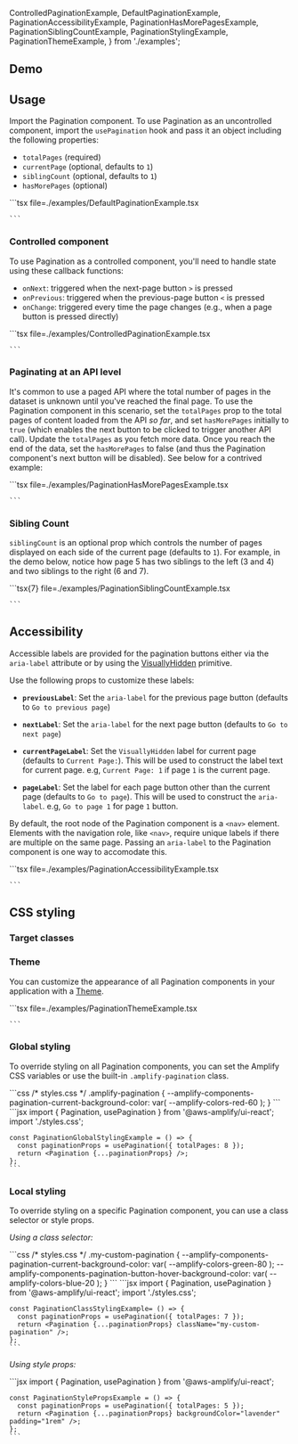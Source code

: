   ControlledPaginationExample,
  DefaultPaginationExample,
  PaginationAccessibilityExample,
  PaginationHasMorePagesExample,
  PaginationSiblingCountExample,
  PaginationStylingExample,
  PaginationThemeExample,
} from './examples';

## Demo

<PaginationDemo />

## Usage

Import the Pagination component. To use Pagination as an uncontrolled component, import the `usePagination` hook and pass it an object including the following properties:

- `totalPages` (required)
- `currentPage` (optional, defaults to `1`)
- `siblingCount` (optional, defaults to `1`)
- `hasMorePages` (optional)

<Example>
  <DefaultPaginationExample />
  <ExampleCode>
    ```tsx file=./examples/DefaultPaginationExample.tsx

    ```

  </ExampleCode>
</Example>

### Controlled component

To use Pagination as a controlled component, you'll need to handle state using these callback functions:

- `onNext`: triggered when the next-page button `>` is pressed
- `onPrevious`: triggered when the previous-page button `<` is pressed
- `onChange`: triggered every time the page changes (e.g., when a page button is pressed directly)

<Example>
  <ControlledPaginationExample />
  <ExampleCode>
    ```tsx file=./examples/ControlledPaginationExample.tsx

    ```

  </ExampleCode>
</Example>

### Paginating at an API level

It's common to use a paged API where the total number of pages in the dataset is unknown until you've reached the final page. To use the Pagination component in this scenario, set the `totalPages` prop to the total pages of content loaded from the API _so far_, and set `hasMorePages` initially to `true` (which enables the next button to be clicked to trigger another API call). Update the `totalPages` as you fetch more data. Once you reach the end of the data, set the `hasMorePages` to false (and thus the Pagination component's next button will be disabled). See below for a contrived example:

<Example>
  <PaginationHasMorePagesExample />
  <ExampleCode>
    ```tsx file=./examples/PaginationHasMorePagesExample.tsx

    ```

  </ExampleCode>
</Example>

### Sibling Count

`siblingCount` is an optional prop which controls the number of pages displayed on each side of the current page (defaults to `1`). For example, in the demo below, notice how page 5 has two siblings to the left (3 and 4) and two siblings to the right (6 and 7).

<Example>
  <PaginationSiblingCountExample />
  <ExampleCode>
    ```tsx{7} file=./examples/PaginationSiblingCountExample.tsx

    ```

  </ExampleCode>
</Example>

## Accessibility

Accessible labels are provided for the pagination buttons either via the `aria-label` attribute or by using the [VisuallyHidden](/react/components/visuallyhidden) primitive.

Use the following props to customize these labels:

- **`previousLabel`**: Set the `aria-label` for the previous page button (defaults to `Go to previous page`)

- **`nextLabel`**: Set the `aria-label` for the next page button (defaults to `Go to next page`)

- **`currentPageLabel`**: Set the `VisuallyHidden` label for current page (defaults to `Current Page:`). This will be used to construct the label text for current page. e.g, `Current Page: 1` if page `1` is the current page.

- **`pageLabel`**: Set the label for each page button other than the current page (defaults to `Go to page`). This will be used to construct the `aria-label`. e.g, `Go to page 1` for page `1` button.

By default, the root node of the Pagination component is a `<nav>` element. Elements with the navigation role, like `<nav>`, <Link href="https://www.w3.org/WAI/ARIA/apg/practices/landmark-regions/#aria_lh_step3" isExternal>require unique labels if there are multiple on the same page</Link>. Passing an `aria-label` to the Pagination component is one way to accomodate this.

<Example>
  <PaginationAccessibilityExample />
  <ExampleCode>
    ```tsx file=./examples/PaginationAccessibilityExample.tsx

    ```

  </ExampleCode>
</Example>

## CSS styling

### Target classes

<ComponentStyleDisplay componentName="Pagination" />

### Theme

<ThemeAlert />

You can customize the appearance of all Pagination components in your application with a [Theme](/theming).

<Example>
  <PaginationThemeExample />
  <ExampleCode>
    ```tsx file=./examples/PaginationThemeExample.tsx

    ```

  </ExampleCode>
</Example>

### Global styling

To override styling on all Pagination components, you can set the Amplify CSS variables or use the built-in `.amplify-pagination` class.

<Example>
  <PaginationStylingExample className="pagination-global-styling" totalPages={8} />
  <ExampleCode>
    ```css
    /* styles.css */
    .amplify-pagination {
      --amplify-components-pagination-current-background-color: var(
        --amplify-colors-red-60
      );
    }
    ```
  </ExampleCode>
  <ExampleCode>
    ```jsx
    import { Pagination, usePagination } from '@aws-amplify/ui-react';
    import './styles.css';

    const PaginationGlobalStylingExample = () => {
      const paginationProps = usePagination({ totalPages: 8 });
      return <Pagination {...paginationProps} />;
    };
    ```

  </ExampleCode>
</Example>

### Local styling

To override styling on a specific Pagination component, you can use a class selector or style props.

_Using a class selector:_

<Example>
  <PaginationStylingExample className="my-custom-pagination" totalPages={7} />
  <ExampleCode>
    ```css
    /* styles.css */
    .my-custom-pagination {
      --amplify-components-pagination-current-background-color: var(
        --amplify-colors-green-80
      );
      --amplify-components-pagination-button-hover-background-color: var(
        --amplify-colors-blue-20
      );
    }
    ```
  </ExampleCode>
  <ExampleCode>
    ```jsx
    import { Pagination, usePagination } from '@aws-amplify/ui-react';
    import './styles.css';

    const PaginationClassStylingExample= () => {
      const paginationProps = usePagination({ totalPages: 7 });
      return <Pagination {...paginationProps} className="my-custom-pagination" />;
    };
    ```

  </ExampleCode>
</Example>

_Using style props:_

<Example>
  <PaginationStylingExample totalPages={5} backgroundColor="lavender" padding="1rem" />
  <ExampleCode>
    ```jsx
    import { Pagination, usePagination } from '@aws-amplify/ui-react';

    const PaginationStylePropsExample = () => {
      const paginationProps = usePagination({ totalPages: 5 });
      return <Pagination {...paginationProps} backgroundColor="lavender" padding="1rem" />;
    };
    ```

  </ExampleCode>
</Example>

